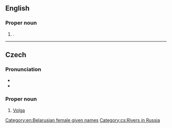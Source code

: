 ==English==
{{wp}}

===Proper noun===
{{en-proper noun|s}}

# {{ngd|A transliteration of the Belarusian female given name {{m|be|Вольга}}}}.

[[Category:en:Belarusian female given names]]

----

==Czech==

===Pronunciation===
* {{cs-IPA}}
* {{audio|cs|Cs-Volha.ogg|Audio}}

===Proper noun===
{{cs-proper noun|g=f}}

# [[Volga]]

[[Category:cs:Rivers in Russia]]